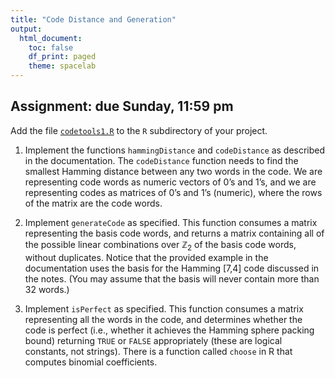```yaml
---
title: "Code Distance and Generation"
output:
  html_document:
    toc: false
    df_print: paged
    theme: spacelab
---
```


## Assignment: due Sunday, 11:59 pm

Add the file [`codetools1.R`](https://djhunter.github.io/cryptography/R/codetools1.R) to the `R` subdirectory of your project. 

1. Implement the functions `hammingDistance` and `codeDistance` as described in the documentation. The `codeDistance` function needs to find the smallest Hamming distance between any two words in the code. We are representing code words as numeric vectors of 0's and 1's, and we are representing codes as matrices of 0's and 1's (numeric), where the rows of the matrix are the code words.

2. Implement `generateCode` as specified. This function consumes a matrix representing the basis code words, and returns a matrix containing all of the possible linear combinations over $\mathbb{Z}_2$ of the basis code words, without duplicates. Notice that the provided example in the documentation uses the basis for the Hamming [7,4] code discussed in the notes. (You may assume that the basis will never contain more than 32 words.)

3. Implement `isPerfect` as specified. This function consumes a matrix representing all the words in the code, and determines whether the code is perfect (i.e., whether it achieves the Hamming sphere packing bound) returning `TRUE` or `FALSE` appropriately (these are logical constants, not strings). There is a function called `choose` in R that computes binomial coefficients.

